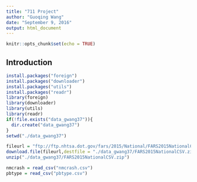 ```yaml
---
title: "711 Project"
author: "Guoqing Wang"
date: "September 9, 2016"
output: html_document
---
```


```r
knitr::opts_chunk$set(echo = TRUE)
```

## Introduction


```r
install.packages("foreign")
install.packages("downloader")
install.packages("utils")
install.packages("readr")
library(foreign)
library(downloader)
library(utils)
library(readr)
if(!file.exists("data_gwang37")){
  dir.create("data_gwang37")
}
setwd("./data_gwang37")

fileurl = "ftp://ftp.nhtsa.dot.gov/fars/2015/National/FARS2015NationalCSV.zip"
download.file(fileurl,destfile = "./data_gwang37/FARS2015NationalCSV.zip",method = "curl")
unzip("./data_gwang37/FARS2015NationalCSV.zip")

nmcrash = read_csv("nmcrash.csv")
pbtype = read_csv("pbtype.csv")


```